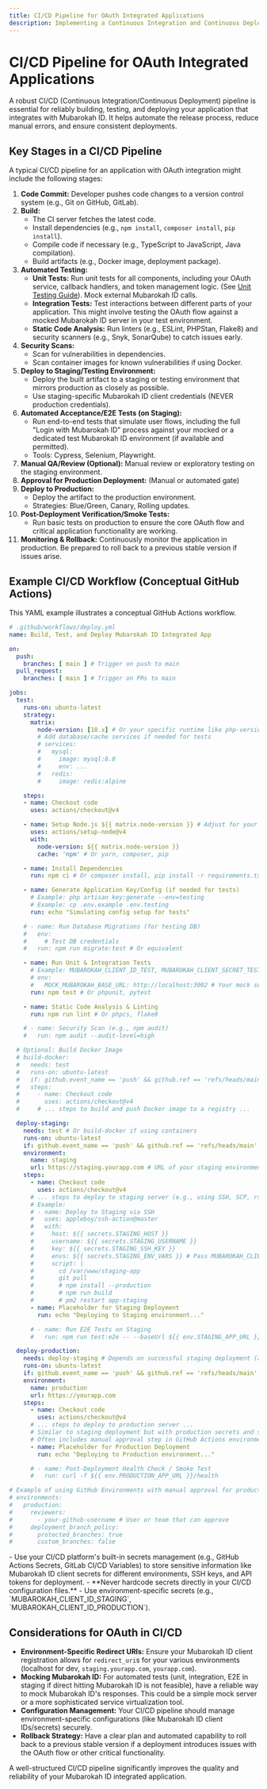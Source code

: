 ```yaml
---
title: CI/CD Pipeline for OAuth Integrated Applications
description: Implementing a Continuous Integration and Continuous Deployment (CI/CD) pipeline for applications with Mubarokah ID OAuth 2.0.
---
```


# CI/CD Pipeline for OAuth Integrated Applications

A robust CI/CD (Continuous Integration/Continuous Deployment) pipeline is essential for reliably building, testing, and deploying your application that integrates with Mubarokah ID. It helps automate the release process, reduce manual errors, and ensure consistent deployments.

## Key Stages in a CI/CD Pipeline

A typical CI/CD pipeline for an application with OAuth integration might include the following stages:

1.  **Code Commit:** Developer pushes code changes to a version control system (e.g., Git on GitHub, GitLab).
2.  **Build:**
    -   The CI server fetches the latest code.
    -   Install dependencies (e.g., `npm install`, `composer install`, `pip install`).
    -   Compile code if necessary (e.g., TypeScript to JavaScript, Java compilation).
    -   Build artifacts (e.g., Docker image, deployment package).
3.  **Automated Testing:**
    -   **Unit Tests:** Run unit tests for all components, including your OAuth service, callback handlers, and token management logic. (See [Unit Testing Guide](../../testing/unit-testing)). Mock external Mubarokah ID calls.
    -   **Integration Tests:** Test interactions between different parts of your application. This might involve testing the OAuth flow against a mocked Mubarokah ID server in your test environment.
    -   **Static Code Analysis:** Run linters (e.g., ESLint, PHPStan, Flake8) and security scanners (e.g., Snyk, SonarQube) to catch issues early.
4.  **Security Scans:**
    -   Scan for vulnerabilities in dependencies.
    -   Scan container images for known vulnerabilities if using Docker.
5.  **Deploy to Staging/Testing Environment:**
    -   Deploy the built artifact to a staging or testing environment that mirrors production as closely as possible.
    -   Use staging-specific Mubarokah ID client credentials (NEVER production credentials).
6.  **Automated Acceptance/E2E Tests (on Staging):**
    -   Run end-to-end tests that simulate user flows, including the full "Login with Mubarokah ID" process against your mocked or a dedicated test Mubarokah ID environment (if available and permitted).
    -   Tools: Cypress, Selenium, Playwright.
7.  **Manual QA/Review (Optional):** Manual review or exploratory testing on the staging environment.
8.  **Approval for Production Deployment:** (Manual or automated gate)
9.  **Deploy to Production:**
    -   Deploy the artifact to the production environment.
    -   Strategies: Blue/Green, Canary, Rolling updates.
10. **Post-Deployment Verification/Smoke Tests:**
    -   Run basic tests on production to ensure the core OAuth flow and critical application functionality are working.
11. **Monitoring & Rollback:** Continuously monitor the application in production. Be prepared to roll back to a previous stable version if issues arise.

## Example CI/CD Workflow (Conceptual GitHub Actions)

This YAML example illustrates a conceptual GitHub Actions workflow.

```yaml
# .github/workflows/deploy.yml
name: Build, Test, and Deploy Mubarokah ID Integrated App

on:
  push:
    branches: [ main ] # Trigger on push to main
  pull_request:
    branches: [ main ] # Trigger on PRs to main

jobs:
  test:
    runs-on: ubuntu-latest
    strategy:
      matrix:
        node-version: [18.x] # Or your specific runtime like php-version, python-version
        # Add database/cache services if needed for tests
        # services:
        #   mysql:
        #     image: mysql:8.0
        #     env: ...
        #   redis:
        #     image: redis:alpine

    steps:
    - name: Checkout code
      uses: actions/checkout@v4

    - name: Setup Node.js ${{ matrix.node-version }} # Adjust for your runtime
      uses: actions/setup-node@v4
      with:
        node-version: ${{ matrix.node-version }}
        cache: 'npm' # Or yarn, composer, pip

    - name: Install Dependencies
      run: npm ci # Or composer install, pip install -r requirements.txt

    - name: Generate Application Key/Config (if needed for tests)
      # Example: php artisan key:generate --env=testing
      # Example: cp .env.example .env.testing
      run: echo "Simulating config setup for tests"

    # - name: Run Database Migrations (for testing DB)
    #   env:
    #     # Test DB credentials
    #   run: npm run migrate:test # Or equivalent

    - name: Run Unit & Integration Tests
      # Example: MUBAROKAH_CLIENT_ID_TEST, MUBAROKAH_CLIENT_SECRET_TEST might be needed as secrets for integration tests against a mock
      # env:
      #   MOCK_MUBAROKAH_BASE_URL: http://localhost:3002 # Your mock server URL
      run: npm test # Or phpunit, pytest

    - name: Static Code Analysis & Linting
      run: npm run lint # Or phpcs, flake8

    # - name: Security Scan (e.g., npm audit)
    #   run: npm audit --audit-level=high

  # Optional: Build Docker Image
  # build-docker:
  #   needs: test
  #   runs-on: ubuntu-latest
  #   if: github.event_name == 'push' && github.ref == 'refs/heads/main' # Only for main branch pushes
  #   steps:
  #     - name: Checkout code
  #       uses: actions/checkout@v4
  #     # ... steps to build and push Docker image to a registry ...

  deploy-staging:
    needs: test # Or build-docker if using containers
    runs-on: ubuntu-latest
    if: github.event_name == 'push' && github.ref == 'refs/heads/main' # Example: deploy main to staging
    environment:
      name: staging
      url: https://staging.yourapp.com # URL of your staging environment
    steps:
      - name: Checkout code
        uses: actions/checkout@v4
      # ... steps to deploy to staging server (e.g., using SSH, SCP, rsync, or specific cloud provider actions) ...
      # Example:
      # - name: Deploy to Staging via SSH
      #   uses: appleboy/ssh-action@master
      #   with:
      #     host: ${{ secrets.STAGING_HOST }}
      #     username: ${{ secrets.STAGING_USERNAME }}
      #     key: ${{ secrets.STAGING_SSH_KEY }}
      #     envs: ${{ secrets.STAGING_ENV_VARS }} # Pass MUBAROKAH_CLIENT_ID_STAGING etc.
      #     script: |
      #       cd /var/www/staging-app
      #       git pull
      #       # npm install --production
      #       # npm run build
      #       # pm2 restart app-staging
      - name: Placeholder for Staging Deployment
        run: echo "Deploying to Staging environment..."

      # - name: Run E2E Tests on Staging
      #   run: npm run test:e2e -- --baseUrl ${{ env.STAGING_APP_URL }}

  deploy-production:
    needs: deploy-staging # Depends on successful staging deployment (and E2E tests if added)
    runs-on: ubuntu-latest
    if: github.event_name == 'push' && github.ref == 'refs/heads/main' # Condition carefully for prod
    environment:
      name: production
      url: https://yourapp.com
    steps:
      - name: Checkout code
        uses: actions/checkout@v4
      # ... steps to deploy to production server ...
      # Similar to staging deployment but with production secrets and server details
      # Often includes manual approval step in GitHub Actions environments
      - name: Placeholder for Production Deployment
        run: echo "Deploying to Production environment..."

      # - name: Post-Deployment Health Check / Smoke Test
      #   run: curl -f ${{ env.PRODUCTION_APP_URL }}/health

# Example of using GitHub Environments with manual approval for production:
# environments:
#   production:
#     reviewers:
#       - your-github-username # User or team that can approve
#     deployment_branch_policy:
#       protected_branches: true
#       custom_branches: false
```
<Callout type="important" title="Secrets Management in CI/CD">
  - Use your CI/CD platform's built-in secrets management (e.g., GitHub Actions Secrets, GitLab CI/CD Variables) to store sensitive information like Mubarokah ID client secrets for different environments, SSH keys, and API tokens for deployment.
  - **Never hardcode secrets directly in your CI/CD configuration files.**
  - Use environment-specific secrets (e.g., `MUBAROKAH_CLIENT_ID_STAGING`, `MUBAROKAH_CLIENT_ID_PRODUCTION`).
</Callout>

## Considerations for OAuth in CI/CD

-   **Environment-Specific Redirect URIs:** Ensure your Mubarokah ID client registration allows for `redirect_uri`s for your various environments (localhost for dev, `staging.yourapp.com`, `yourapp.com`).
-   **Mocking Mubarokah ID:** For automated tests (unit, integration, E2E in staging if direct hitting Mubarokah ID is not feasible), have a reliable way to mock Mubarokah ID's responses. This could be a simple mock server or a more sophisticated service virtualization tool.
-   **Configuration Management:** Your CI/CD pipeline should manage environment-specific configurations (like Mubarokah ID client IDs/secrets) securely.
-   **Rollback Strategy:** Have a clear plan and automated capability to roll back to a previous stable version if a deployment introduces issues with the OAuth flow or other critical functionality.

A well-structured CI/CD pipeline significantly improves the quality and reliability of your Mubarokah ID integrated application.
